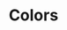 ---
title: Colors
description: OpenUI's plugin enables you to personalize the semantic colors of the theme such as primary, secondary, success, etc.
---